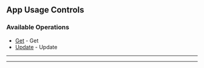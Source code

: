 
## App Usage Controls

### Available Operations

* [Get](//app_usage_controls/get) - Get
* [Update](//app_usage_controls/update) - Update

---
<Get />

---
<Update />
